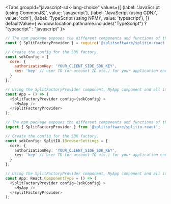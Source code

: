 
<Tabs
  groupId="javascript-sdk-lang-choice"
  values={[
    {label: 'JavaScript (using CommonJS)', value: 'javascript'},
    {label: 'JavaScript (using CDN)', value: 'cdn'},
    {label: 'TypeScript (using NPM)', value: 'typescript'},
  ]} defaultValue={ window.location.pathname.includes("TypeScript") ? "typescript" : "javascript" }>
  <TabItem value="javascript">

```javascript
// The npm package exposes the different components and functions of the library as named exports.
const { SplitFactoryProvider } = require('@splitsoftware/splitio-react');

// Create the config for the SDK factory.
const sdkConfig = {
  core: {
    authorizationKey: 'YOUR_CLIENT_SIDE_SDK_KEY',
    key: 'key' // user ID (or account ID etc.) for your application end user
  }
};

// Using the SplitFactoryProvider component, MyApp component and all its descendants have access to the SDK functionality.
const App = () => (
  <SplitFactoryProvider config={sdkConfig} >
    <MyApp />
  </SplitFactoryProvider>
);
```

  </TabItem>
  <TabItem value="typescript">

```typescript
// The npm package exposes the different components and functions of the library as named exports.
import { SplitFactoryProvider } from '@splitsoftware/splitio-react';

// Create the config for the SDK factory.
const sdkConfig: SplitIO.IBrowserSettings = {
  core: {
    authorizationKey: 'YOUR_CLIENT_SIDE_SDK_KEY',
    key: 'key' // user ID (or account ID etc.) for your application end user
  }
};

// Using the SplitFactoryProvider component, MyApp component and all its descendants have access to the SDK functionality.
const App: React.ComponentType = () => (
  <SplitFactoryProvider config={sdkConfig} >
    <MyApp />
  </SplitFactoryProvider>
);
```

  </TabItem>
</Tabs>